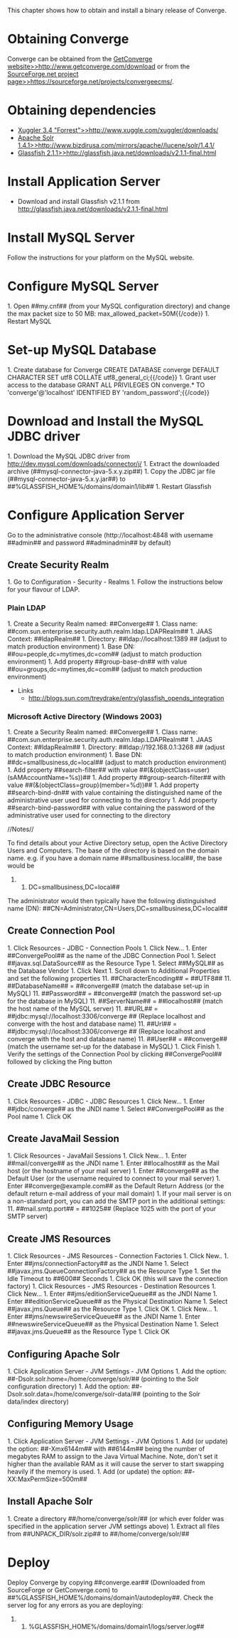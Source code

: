 This chapter shows how to obtain and install a binary release of Converge.

= Obtaining Converge =

Converge can be obtained from the [[GetConverge website>>http://www.getconverge.com/download]]
or from the [[SourceForge.net project page>>https://sourceforge.net/projects/convergeecms/]].

= Obtaining dependencies =

* [[Xuggler 3.4 "Forrest">>http://www.xuggle.com/xuggler/downloads/]]
* [[Apache Solr 1.4.1>>http://www.bizdirusa.com/mirrors/apache//lucene/solr/1.4.1/]]
* [[Glassfish 2.1.1>>http://glassfish.java.net/downloads/v2.1.1-final.html]]

= Install Application Server =

* Download and install Glassfish v2.1.1 from http://glassfish.java.net/downloads/v2.1.1-final.html

= Install MySQL Server =

Follow the instructions for your platform on the MySQL website.

= Configure MySQL Server =

1. Open ##my.cnf## (from your MySQL configuration directory) and change the max packet size to 50 MB: {{code}}max_allowed_packet=50M{{/code}}
1. Restart MySQL

= Set-up MySQL Database =

1. Create database for Converge {{code}}CREATE DATABASE converge DEFAULT CHARACTER SET utf8 COLLATE utf8_general_ci;{{/code}}
1. Grant user access to the database {{code}}GRANT ALL PRIVILEGES ON converge.* TO 'converge'@'localhost' IDENTIFIED BY 'random_password';{{/code}}

= Download and Install the MySQL JDBC driver =

1. Download the MySQL JDBC driver from http://dev.mysql.com/downloads/connector/j/
1. Extract the downloaded archive (##mysql-connector-java-5.x.y.zip##)
1. Copy the JDBC jar file (##mysql-connector-java-5.x.y.jar##) to ##%GLASSFISH_HOME%/domains/domain1/lib##
1. Restart Glassfish

= Configure Application Server =

Go to the administrative console (http://localhost:4848 with username ##admin## and password ##adminadmin## by default)

== Create Security Realm ==

1. Go to Configuration - Security - Realms
1. Follow the instructions below for your flavour of LDAP.

=== Plain LDAP ===

1. Create a Security Realm named: ##Converge##
1. Class name: ##com.sun.enterprise.security.auth.realm.ldap.LDAPRealm##
1. JAAS Context: ##ldapRealm##
1. Directory: ##ldap://localhost:1389 ## (adjust to match production environment)
1. Base DN: ##ou=people,dc=mytimes,dc=com##  (adjust to match production environment)
1. Add property ##group-base-dn## with value ##ou=groups,dc=mytimes,dc=com## (adjust to match production environment)

* Links
** http://blogs.sun.com/treydrake/entry/glassfish_opends_integration

=== Microsoft Active Directory (Windows 2003) ===

1. Create a Security Realm named: ##Converge##
1. Class name: ##com.sun.enterprise.security.auth.realm.ldap.LDAPRealm##
1. JAAS Context: ##ldapRealm##
1. Directory: ##ldap://192.168.0.1:3268 ##  (adjust to match production environment)
1. Base DN: ##dc=smallbusiness,dc=local## (adjust to match production environment)
1. Add property ##search-filter## with value ##(&(objectClass=user)(sAMAccountName=%s))##
1. Add property ##group-search-filter## with value ##(&(objectClass=group)(member=%d))##
1. Add property ##search-bind-dn## with value containing the distinguished name of the administrative user used for connecting to the directory
1. Add property ##search-bind-password## with value containing the password of the administrative user used for connecting to the directory

//Notes//

To find details about your Active Directory setup, open the Active Directory 
Users and Computers. The base of the directory is based on the domain name. e.g.
if you have a domain name ##smallbusiness.local##, the base would be 
##DC=smallbusiness,DC=local##

The administrator would then typically have the following distinguished name
(DN): ##CN=Administrator,CN=Users,DC=smallbusiness,DC=local##

== Create Connection Pool ==

1. Click Resources - JDBC - Connection Pools
1. Click New...
1. Enter ##ConvergePool## as the name of the JDBC Connection Pool
1. Select ##javax.sql.DataSource## as the Resource Type
1. Select ##MySQL## as the Database Vendor
1. Click Next
1. Scroll down to Additional Properties and set the following properties
11. ##CharacterEncoding## = ##UTF8##
11. ##DatabaseName## = ##converge## (match the database set-up in MySQL)
11. ##Password## = ##converge## (match the password set-up for the database in MySQL)
11. ##ServerName## = ##localhost## (match the host name of the MySQL server)
11. ##URL## = ##jdbc:mysql://localhost:3306/converge ## (Replace localhost and converge with the host and database name)
11. ##Url## = ##jdbc:mysql://localhost:3306/converge ## (Replace localhost and converge with the host and database name)
11. ##User## = ##converge## (match the username set-up for the database in MySQL)
1. Click Finish
1. Verify the settings of the Connection Pool by clicking ##ConvergePool## followed by clicking the Ping button

== Create JDBC Resource ==

1. Click Resources - JDBC - JDBC Resources
1. Click New...
1. Enter ##jdbc/converge## as the JNDI name
1. Select ##ConvergePool## as the Pool name
1. Click OK

== Create JavaMail Session ==

1. Click Resources - JavaMail Sessions
1. Click New...
1. Enter ##mail/converge## as the JNDI name
1. Enter ##localhost## as the Mail host (or the hostname of your mail server)
1. Enter ##converge## as the Default User (or the username required to connect to your mail server)
1. Enter ##converge@example.com## as the Default Return Address (or the default return e-mail address of your mail domain)
1. If your mail server is on a non-standard port, you can add the SMTP port in the additional settings:
11. ##mail.smtp.port## = ##1025## (Replace 1025 with the port of your SMTP server)

== Create JMS Resources ==

1. Click Resources - JMS Resources - Connection Factories
1. Click New..
1. Enter ##jms/connectionFactory## as the JNDI Name
1. Select ##javax.jms.QueueConnectionFactory## as the Resource Type
1. Set the Idle Timeout to ##600## Seconds
1. Click OK (this will save the connection factory)
1. Click Resources - JMS Resources - Destination Resources
1. Click New...
1. Enter ##jms/editionServiceQueue## as the JNDI Name
1. Enter ##editionServiceQueue## as the Physical Destination Name
1. Select ##javax.jms.Queue## as the Resource Type
1. Click OK
1. Click New...
1. Enter ##jms/newswireServiceQueue## as the JNDI Name
1. Enter ##newswireServiceQueue## as the Physical Destination Name
1. Select ##javax.jms.Queue## as the Resource Type
1. Click OK

== Configuring Apache Solr ==

1. Click Application Server - JVM Settings - JVM Options
1. Add the option: ##-Dsolr.solr.home=/home/converge/solr/## (pointing to the Solr configuration directory)
1. Add the option: ##-Dsolr.solr.data=/home/converge/solr-data/## (pointing to the Solr data/index directory)

== Configuring Memory Usage ==

1. Click Application Server - JVM Settings - JVM Options
1. Add (or update) the option: ##-Xmx6144m## with ##6144m## being the number of megabytes RAM to assign to the Java Virtual Machine. Note, don't set it higher than the available RAM as it will cause the server to start swapping heavily if the memory is used.
1. Add (or update) the option: ##-XX:MaxPermSize=500m##

== Install Apache Solr ==

1. Create a directory ##/home/converge/solr/## (or which ever folder was specified in the application server JVM settings above)
1. Extract all files from ##UNPACK_DIR/solr.zip## to ##/home/converge/solr/##

= Deploy =

Deploy Converge by copying ##converge.ear## (Downloaded from SourceForge or 
GetConverge.com) to ##%GLASSFISH_HOME%/domains/domain1/autodeploy##. Check the 
server log for any errors as you are deploying: 
##%GLASSFISH_HOME%/domains/domain1/logs/server.log##

